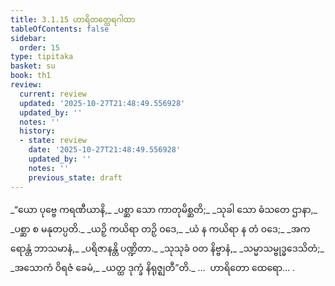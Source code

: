 ```yaml
---
title: 3.1.15 ဟာရိတတ္ထေရဂါထာ
tableOfContents: false
sidebar:
  order: 15
type: tipitaka
basket: su
book: th1
review:
  current: review
  updated: '2025-10-27T21:48:49.556928'
  updated_by: ''
  notes: ''
  history:
  - state: review
    date: '2025-10-27T21:48:49.556928'
    updated_by: ''
    notes: ''
    previous_state: draft
---
```



<ReviewStatus review={frontmatter.review} showDetails={true} />

<HypothesisAnnotation frontmatter={frontmatter} />

<DynamicBreadcrumb />

<Division number="261" book="th1" e="ch" v="19" p="267">

<Paragraph number="490" type="verses" book="th1">
_“ယော ပုဗ္ဗေ ကရဏီယာနိ,_  
_ပစ္ဆာ သော ကာတုမိစ္ဆတိ;_  
_သုခါ သော ဓံသတေ ဌာနာ,_  
_ပစ္ဆာ စ မနုတပ္ပတိ._  

</Paragraph>

</Division>
<Division number="262" book="th1" e="ch" v="19" p="268">

<Paragraph number="491" type="verses" book="th1">
_ယဉှိ ကယိရာ တဉှိ ဝဒေ,_  
_ယံ န ကယိရာ န တံ ဝဒေ;_  
_အကရောန္တံ ဘာသမာနံ,_  
_ပရိဇာနန္တိ ပဏ္ဍိတာ._  

</Paragraph>

</Division>
<Division number="263" book="th1" e="ch" v="19" p="268">

<Paragraph number="492" type="verses" book="th1">
_သုသုခံ ဝတ နိဗ္ဗာနံ,_  
_သမ္မာသမ္ဗုဒ္ဓဒေသိတံ;_  
_အသောကံ ဝိရဇံ ခေမံ,_  
_ယတ္ထ ဒုက္ခံ နိရုဇ္ဈတီ”တိ._  


</Paragraph>
</Division>

<Paragraph number="493" type="center" book="th1">
…  ဟာရိတော ထေရော… .
</Paragraph>